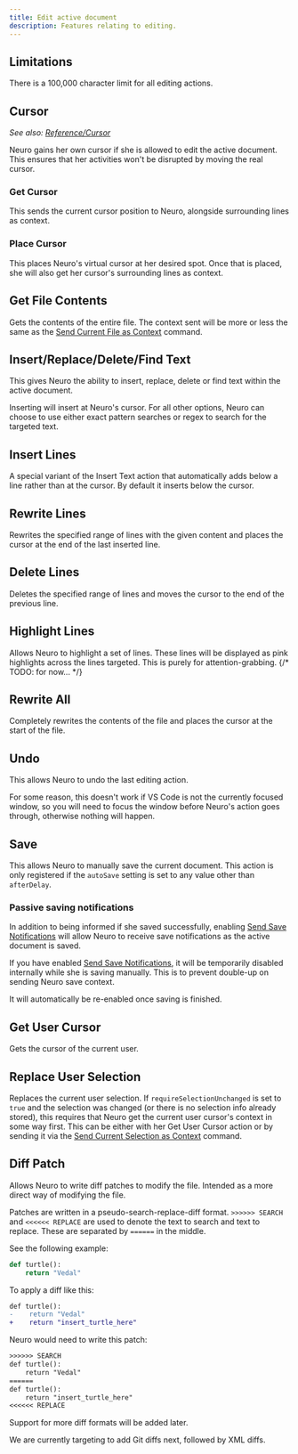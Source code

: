 ```yaml
---
title: Edit active document
description: Features relating to editing.
---
```



<CenterIcon Icon={NeuroPilotEdit} credits="Edit active document logo by KTrain5369" />


## Limitations

There is a 100,000 character limit for all editing actions.

## Cursor

*See also: [Reference/Cursor](/docs/client/reference/cursor)*

Neuro gains her own cursor if she is allowed to edit the active document. This ensures that her activities won't be disrupted by moving the real cursor.

### Get Cursor

This sends the current cursor position to Neuro, alongside surrounding lines as context.

### Place Cursor

This places Neuro's virtual cursor at her desired spot. Once that is placed, she will also get her cursor's surrounding lines as context.

## Get File Contents

Gets the contents of the entire file. The context sent will be more or less the same as the [Send Current File as Context](/docs/reference/commands#send-current-file-as-context) command.

## Insert/Replace/Delete/Find Text

This gives Neuro the ability to insert, replace, delete or find text within the active document.

Inserting will insert at Neuro's cursor.
For all other options, Neuro can choose to use either exact pattern searches or regex to search for the targeted text.

## Insert Lines

A special variant of the Insert Text action that automatically adds below a line rather than at the cursor.
By default it inserts below the cursor.

## Rewrite Lines

Rewrites the specified range of lines with the given content and places the cursor at the end of the last inserted line.

## Delete Lines

Deletes the specified range of lines and moves the cursor to the end of the previous line.

## Highlight Lines

Allows Neuro to highlight a set of lines.
These lines will be displayed as pink highlights across the lines targeted.
This is purely for attention-grabbing. {/* TODO: for now... */}

## Rewrite All

Completely rewrites the contents of the file and places the cursor at the start of the file.

## Undo

This allows Neuro to undo the last editing action.

<Aside>

For some reason, this doesn't work if VS Code is not the currently focused window, so you will need to focus the window before Neuro's action goes through, otherwise nothing will happen.

</Aside>

## Save

This allows Neuro to manually save the current document.
This action is only registered if the `autoSave` setting is set to any value other than `afterDelay`.

### Passive saving notifications

In addition to being informed if she saved successfully, enabling [Send Save Notifications](/docs/client/reference/settings#send-save-notifications) will allow Neuro to receive save notifications as the active document is saved.

<Aside type="tip">

If you have enabled [Send Save Notifications](/docs/client/reference/settings#send-save-notifications), it will be temporarily disabled internally while she is saving manually.
This is to prevent double-up on sending Neuro save context.

It will automatically be re-enabled once saving is finished.

</Aside>

## Get User Cursor

Gets the cursor of the current user.

## Replace User Selection

Replaces the current user selection.
If `requireSelectionUnchanged` is set to `true` and the selection was changed (or there is no selection info already stored), this requires that Neuro get the current user cursor's context in some way first.
This can be either with her Get User Cursor action or by sending it via the [Send Current Selection as Context](/docs/client/reference/commands/) command.

## Diff Patch

Allows Neuro to write diff patches to modify the file.
Intended as a more direct way of modifying the file.

Patches are written in a pseudo-search-replace-diff format.
`>>>>>> SEARCH` and `<<<<<< REPLACE` are used to denote the text to search and text to replace.
These are separated by `======` in the middle.

See the following example:

```py
def turtle():
    return "Vedal"
```

To apply a diff like this:

```diff
def turtle():
-    return "Vedal"
+    return "insert_turtle_here"
```

Neuro would need to write this patch:

```txt
>>>>>> SEARCH
def turtle():
    return "Vedal"
======
def turtle():
    return "insert_turtle_here"
<<<<<< REPLACE
```

<Aside title="Support for other diff formats">

Support for more diff formats will be added later.

We are currently targeting to add Git diffs next, followed by XML diffs.

</Aside>

